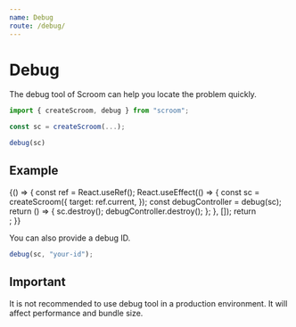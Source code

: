 ```yaml
---
name: Debug
route: /debug/
---
```



# Debug

The debug tool of Scroom can help you locate the problem quickly.

```js
import { createScroom, debug } from "scroom";

const sc = createScroom(...);

debug(sc)
```

## Example

<Playground>
  {() => {
    const ref = React.useRef();
    React.useEffect(() => {
      const sc = createScroom({
        target: ref.current,
      });
      const debugController = debug(sc);
      return () => {
        sc.destroy();
        debugController.destroy();
      };
    }, []);
    return <div ref={ref} style={{ height: "300px" }} />;
  }}
</Playground>

<br />

You can also provide a debug ID.

```js
debug(sc, "your-id");
```

## Important

It is not recommended to use debug tool in a production environment. It will affect performance and bundle size.
